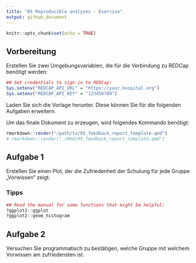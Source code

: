 ```yaml
---
title: "05 Reproducible analyses - Exercise"
output: github_document
---
```


```r
knitr::opts_chunk$set(echo = TRUE)
```

## Vorbereitung

Erstellen Sie zwei Umgebungsvariablen, die für die Verbindung zu REDCap benötigt werden:

```r
## Set credentials to sign in to REDCap:
Sys.setenv("REDCAP_API_URL" = "https://your.hospital.org")
Sys.setenv("REDCAP_API_KEY" = "123456789")
```

Laden Sie sich die Vorlage herunter. Diese können Sie für die folgenden Aufgaben erweitern.

Um das finale Dokument zu erzeugen, wird folgendes Kommando benötigt:

```r
rmarkdown::render("/path/to/05_feedback_report_template.qmd")
# rmarkdown::render("./Rmd/05_feedback_report_template.qmd")
```


## Aufgabe 1

Erstellen Sie einen Plot, der die Zufriedenheit der Schulung für jede Gruppe „Vorwissen“ zeigt.

### Tipps

```r
## Read the manual for some functions that might be helpful:
?ggplot2::ggplot
?ggplot2::geom_histogram
```


## Aufgabe 2

Versuchen Sie programmatisch zu bestätigen, welche Gruppe mit welchem Vorwissen am zufriedensten ist.
